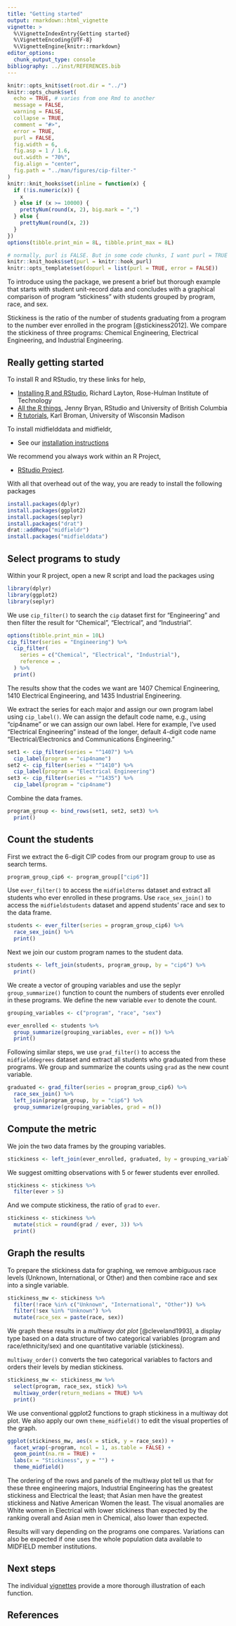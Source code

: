 ```yaml
---
title: "Getting started"
output: rmarkdown::html_vignette
vignette: >
  %\VignetteIndexEntry{Getting started}
  %\VignetteEncoding{UTF-8}
  %\VignetteEngine{knitr::rmarkdown}
editor_options: 
  chunk_output_type: console
bibliography: ../inst/REFERENCES.bib
---
```


```r
knitr::opts_knit$set(root.dir = "../")
knitr::opts_chunk$set(
  echo = TRUE, # varies from one Rmd to another
  message = FALSE,
  warning = FALSE,
  collapse = TRUE,
  comment = "#>",
  error = TRUE,
  purl = FALSE,
  fig.width = 6,
  fig.asp = 1 / 1.6,
  out.width = "70%",
  fig.align = "center",
  fig.path = "../man/figures/cip-filter-"
)
knitr::knit_hooks$set(inline = function(x) {
  if (!is.numeric(x)) {
    x
  } else if (x >= 10000) {
    prettyNum(round(x, 2), big.mark = ",")
  } else {
    prettyNum(round(x, 2))
  }
})
options(tibble.print_min = 8L, tibble.print_max = 8L)

# normally, purl is FALSE. But in some code chunks, I want purl = TRUE so that the code in the vignette is executed to pass R CMD check. These next few lines set that up. In the code chunk header, add opts.label = 'dopurl'
knitr::knit_hooks$set(purl = knitr::hook_purl)
knitr::opts_template$set(dopurl = list(purl = TRUE, error = FALSE))
```

To introduce using the package, we present a brief but thorough example that starts with student unit-record data and concludes with a graphical comparison of program "stickiness" with students grouped by program, race, and sex. 

Stickiness is the ratio of the number of students graduating from a program to the number ever enrolled in the program [@stickiness2012]. We compare the stickiness of three programs: Chemical Engineering, Electrical Engineering, and Industrial Engineering. 

## Really getting started

To install R and RStudio, try these links for help, 

- [Installing R and RStudio](https://github.com/DSR-RHIT/install-R-and-RStudio), Richard Layton, Rose-Hulman Institute of Technology  
- [All the R things](http://stat545.com/topics.html), Jenny Bryan, RStudio and University of British Columbia   
- [R tutorials](http://kbroman.org/pages/tutorials.html), Karl Broman, University of Wisconsin Madison 

To install midfielddata and midfieldr, 

- See our [installation instructions](index.html)  

We recommend you always work within an R Project, 

- [RStudio Project](https://support.rstudio.com/hc/en-us/articles/200526207-Using-Projects).

With all that overhead out of the way, you are ready to install the following packages 

```r
install.packages(dplyr)
install.packages(ggplot2)
install.packages(seplyr)
install.packages("drat")
drat::addRepo("midfieldr")
install.packages("midfielddata")
```


## Select programs to study

Within your R project, open a new R script and load the packages using 

```r
library(dplyr)
library(ggplot2)
library(seplyr)
```

We use `cip_filter()` to search the `cip` dataset first for "Engineering" and then filter the result for "Chemical", "Electrical", and "Industrial". 
 
```r
options(tibble.print_min = 10L)
cip_filter(series = "Engineering") %>%
  cip_filter(
    series = c("Chemical", "Electrical", "Industrial"),
    reference = .
  ) %>%
  print()
```

The results show that the codes we want are 1407 Chemical Engineering, 1410  Electrical Engineering, and 1435 Industrial Engineering.

We extract the series for each major and assign our own program label using `cip_label()`. We can assign the default code name, e.g., using "cip4name" or we can assign our own label. Here for example, I've used "Electrical Engineering" instead of the longer, default 4-digit code name "Electrical/Electronics and Communications Engineering." 

```r
set1 <- cip_filter(series = "^1407") %>%
  cip_label(program = "cip4name")
set2 <- cip_filter(series = "^1410") %>%
  cip_label(program = "Electrical Engineering")
set3 <- cip_filter(series = "^1435") %>%
  cip_label(program = "cip4name")
```

Combine the data frames. 

```r
program_group <- bind_rows(set1, set2, set3) %>%
  print()
```


## Count the students  

First we extract the 6-digit CIP codes from our program group to use as search terms. 

```r
program_group_cip6 <- program_group[["cip6"]]
```

Use `ever_filter()` to access the `midfieldterms` dataset and extract all students who ever enrolled in these programs. Use `race_sex_join()` to access the `midfieldstudents` dataset and append students' race and sex to the data frame. 

```r
students <- ever_filter(series = program_group_cip6) %>%
  race_sex_join() %>%
  print()
```

Next we join our custom program names to the student data.

```r
students <- left_join(students, program_group, by = "cip6") %>%
  print()
```

We create a vector of grouping variables and use the seplyr `group_summarize()` function to count the numbers of students ever enrolled in these programs. We define the new variable `ever` to denote the count. 

```r
grouping_variables <- c("program", "race", "sex")

ever_enrolled <- students %>%
  group_summarize(grouping_variables, ever = n()) %>%
  print()
```

Following similar steps, we use `grad_filter()` to access the `midfielddegrees` dataset and extract all students who graduated from these programs. We group and summarize the counts using `grad` as the new count variable. 

```r
graduated <- grad_filter(series = program_group_cip6) %>%
  race_sex_join() %>%
  left_join(program_group, by = "cip6") %>%
  group_summarize(grouping_variables, grad = n())
```

## Compute the metric

We join the two data frames by the grouping variables. 

```r
stickiness <- left_join(ever_enrolled, graduated, by = grouping_variables)
```

We suggest omitting observations with 5 or fewer students ever enrolled. 

```r
stickiness <- stickiness %>%
  filter(ever > 5)
```

And we compute stickiness, the ratio of `grad` to `ever`. 

```r
stickiness <- stickiness %>%
  mutate(stick = round(grad / ever, 3)) %>%
  print()
```

## Graph the results

To prepare the stickiness data for graphing, we remove ambiguous race levels (Unknown, International, or Other) and then combine race and sex into a single variable. 

```r
stickiness_mw <- stickiness %>%
  filter(!race %in% c("Unknown", "International", "Other")) %>%
  filter(!sex %in% "Unknown") %>%
  mutate(race_sex = paste(race, sex))
```

We graph these results in a *multiway dot plot* [@cleveland1993], a display type based on a data structure of two categorical variables (program and race/ethnicity/sex) and one quantitative variable (stickiness). 

`multiway_order()` converts the two categorical variables to factors and orders their levels by median stickiness.

```r
stickiness_mw <- stickiness_mw %>%
  select(program, race_sex, stick) %>%
  multiway_order(return_medians = TRUE) %>%
  print()
```

We use conventional ggplot2 functions to graph stickiness in a multiway dot plot. We also apply our own `theme_midfield()` to edit the visual properties of the graph.

```r
ggplot(stickiness_mw, aes(x = stick, y = race_sex)) +
  facet_wrap(~program, ncol = 1, as.table = FALSE) +
  geom_point(na.rm = TRUE) +
  labs(x = "Stickiness", y = "") +
  theme_midfield()
```

The ordering of the rows and panels of the multiway plot tell us that for these three engineering majors, Industrial Engineering has the greatest stickiness and Electrical the least; that Asian men have the greatest stickiness and Native American Women the least. The visual anomalies are White women in Electrical with lower stickiness than expected by the ranking overall and Asian men in Chemical, also lower than expected. 

Results will vary depending on the programs one compares. Variations can also be expected if one uses the whole population data available to MIDFIELD member institutions. 


## Next steps

The individual [vignettes](https://midfieldr.github.io/midfieldr/articles/index.html) provide a more thorough illustration of each function.  





## References

